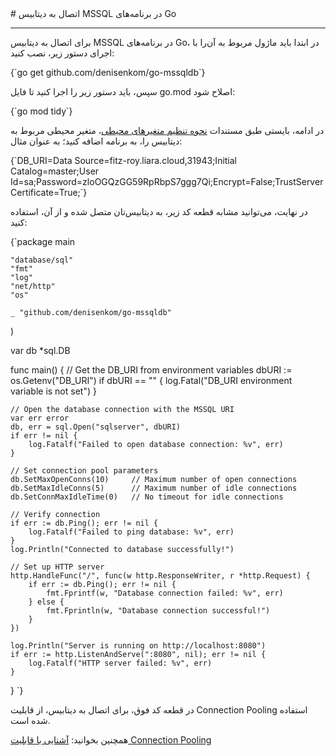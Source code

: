 

<Layout>
<Head>
<title>مستندات اتصال به دیتابیس‌ MSSQL در Go - لیارا</title>

<meta property="og:title" content="مستندات خدمات رایانش ابری لیارا" />
<meta property="og:description" content="مستندات مربوط به اتصال به دیتابیس MSSQL در پلتفرم Go در لیارا"  />
<meta property="og:image" content="https://media.liara.ir/logos/liara-poster.jpg" />
</Head>
# اتصال به دیتابیس MSSQL در برنامه‌های Go
<hr className="mb-2" />

برای اتصال به دیتابیس MSSQL در برنامه‌های Go، در ابتدا باید ماژول مربوط به آن‌را با اجرای دستور زیر، نصب کنید:

<div className="h-2" />
    <div dir='ltr'>
    <Highlight className="bash">
        {`go get github.com/denisenkom/go-mssqldb`}
    </Highlight>
    </div>
<div className="h-2" />

سپس، باید دستور زیر را اجرا کنید تا فایل <Important>go.mod</Important> اصلاح شود: 

<div className="h-2" />
    <div dir='ltr'>
    <Highlight className="bash">
        {`go mod tidy`}
    </Highlight>
    </div>
<div className="h-2" />

در ادامه، بایستی طبق مستندات <a href="/paas/details/envs" className="text-[#2196f3]">نحوه تنظیم متغیرهای محیطی</a>، متغیر محیطی مربوط به دیتابیس را، به برنامه اضافه کنید؛ به عنوان مثال: 

<div className="h-2" />
    <div dir='ltr'>
    <Highlight className="bash">
        {`DB_URI=Data Source=fitz-roy.liara.cloud,31943;Initial Catalog=master;User Id=sa;Password=zloOGQzGG59RpRbpS7ggg7Qi;Encrypt=False;TrustServerCertificate=True;`}
    </Highlight>
    </div>
<div className="h-2" />

در نهایت، می‌توانید مشابه قطعه کد زیر، به دیتابیس‌تان متصل شده و از آن، استفاده کنید: 

<div className="h-2" />
    <div dir='ltr'>
    <Highlight className="go">
        {`package main

	"database/sql"
	"fmt"
	"log"
	"net/http"
	"os"

	_ "github.com/denisenkom/go-mssqldb"
)

var db *sql.DB

func main() {
	// Get the DB_URI from environment variables
	dbURI := os.Getenv("DB_URI")
	if dbURI == "" {
		log.Fatal("DB_URI environment variable is not set")
	}

	// Open the database connection with the MSSQL URI
	var err error
	db, err = sql.Open("sqlserver", dbURI)
	if err != nil {
		log.Fatalf("Failed to open database connection: %v", err)
	}

	// Set connection pool parameters
	db.SetMaxOpenConns(10)     // Maximum number of open connections
	db.SetMaxIdleConns(5)      // Maximum number of idle connections
	db.SetConnMaxIdleTime(0)   // No timeout for idle connections

	// Verify connection
	if err := db.Ping(); err != nil {
		log.Fatalf("Failed to ping database: %v", err)
	}
	log.Println("Connected to database successfully!")

	// Set up HTTP server
	http.HandleFunc("/", func(w http.ResponseWriter, r *http.Request) {
		if err := db.Ping(); err != nil {
			fmt.Fprintf(w, "Database connection failed: %v", err)
		} else {
			fmt.Fprintln(w, "Database connection successful!")
		}
	})

	log.Println("Server is running on http://localhost:8080")
	if err := http.ListenAndServe(":8080", nil); err != nil {
		log.Fatalf("HTTP server failed: %v", err)
	}
}
`}
    </Highlight>
    </div>
<div className="h-2" />

در قطعه کد فوق، برای اتصال به دیتابیس، از قابلیت Connection Pooling استفاده شده است. 
<div className="h-2" />
<Alert variant='success'>همچنین بخوانید: <a className="text-[#2196f3] " href="/dbaas/details/connection-pool">آشنایی با قابلیت Connection Pooling</a></Alert>
<div className="h-2" />

</Layout>